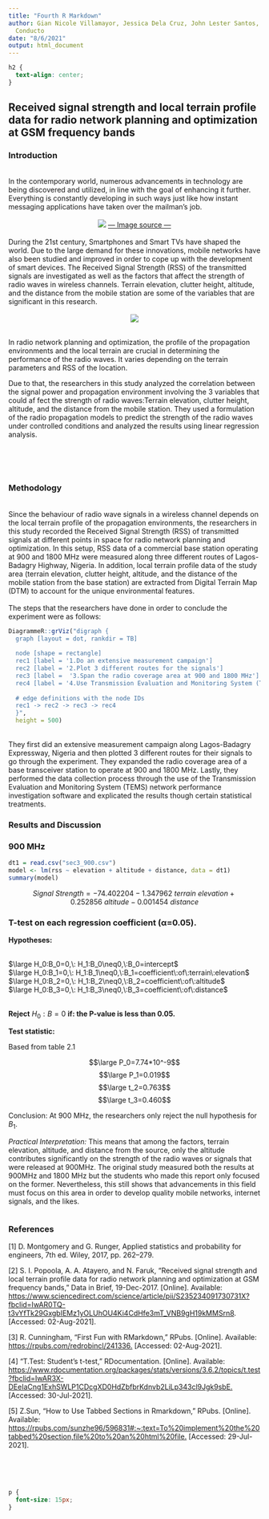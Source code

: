 ```yaml
---
title: "Fourth R Markdown"
author: Gian Nicole Villamayor, Jessica Dela Cruz, John Lester Santos, John Rollic
  Conducto
date: "8/6/2021"
output: html_document
---
```


```css
h2 {
  text-align: center;
}
```

## Received signal strength and local terrain profile data for radio network planning and optimization at GSM frequency bands {.tabset}

### **Introduction**

<br>
In the contemporary world, numerous advancements in technology are being discovered and utilized, in line with the goal of enhancing it further. Everything is constantly developing in such ways just like how instant messaging applications have taken over the mailman’s job. 
<br>
<br>
<center> ![](images\hat.png) [ --- Image source ---](https://2ee0tsdb27ngz4ba31r09l6e-wpengine.netdna-ssl.com/wp-content/uploads/2015/06/VAI-Twitter-Header-Flat.jpg)</center>
<br>
During the 21st century, Smartphones and Smart TVs have shaped the world. Due to the large demand for these innovations, mobile networks have also been studied and improved in order to cope up with the development of smart devices. The Received Signal Strength (RSS) of the transmitted signals are investigated as well as the factors that affect the strength of radio waves in wireless channels. Terrain elevation, clutter height, altitude, and the distance from the mobile station are some of the variables that are significant in this research.
<br>
<br>
<center> ![](images\rss.png) </center>
<br>
In radio network planning and optimization, the profile of the propagation environments and the local terrain are crucial in determining the performance of the radio waves. It varies depending on the terrain parameters and RSS of the location.
<br>

Due to that, the researchers in this study analyzed the correlation between the signal power and propagation environment involving the 3 variables that could af fect the strength of radio waves:Terrain elevation, clutter height, altitude, and the distance from the mobile station. They used a formulation of the radio propagation models to predict the strength of the radio waves under controlled conditions and analyzed the results using linear regression analysis.

<br>
<br>
<br>


### **Methodology**
<br>
Since the behaviour of radio wave signals in a wireless channel depends on the local terrain profile of the propagation environments, the researchers in this study recorded the Received Signal Strength (RSS) of transmitted signals at different points in space for radio network planning and optimization. In this setup, RSS data of a commercial base station operating at 900 and 1800 MHz were measured along three different routes of Lagos-Badagry Highway, Nigeria. In addition, local terrain profile data of the study area (terrain elevation, clutter height, altitude, and the distance of the mobile station from the base station) are extracted from Digital Terrain Map (DTM) to account for the unique environmental features. 
<br>
<br>
The steps that the researchers have done in order to conclude the experiment were as follows:

```r
DiagrammeR::grViz("digraph {
  graph [layout = dot, rankdir = TB]
  
  node [shape = rectangle]        
  rec1 [label = '1.Do an extensive measurement campaign']
  rec2 [label = '2.Plot 3 different routes for the signals']
  rec3 [label =  '3.Span the radio coverage area at 900 and 1800 MHz']
  rec4 [label = '4.Use Transmission Evaluation and Monitoring System (TEMS) to measure and analyze the results']
  
  # edge definitions with the node IDs
  rec1 -> rec2 -> rec3 -> rec4
  }",
  height = 500)
```

<br>
They first did an extensive measurement campaign along Lagos-Badagry Expressway, Nigeria and then plotted 3 different routes for their signals to go through the experiment. They expanded the radio coverage area of a base transceiver station to operate at 900 and 1800 MHz. Lastly, they performed the data collection process through the use of the Transmission Evaluation and Monitoring System (TEMS) network performance investigation software and explicated the results though certain statistical treatments.



### **Results and Discussion**
<h3> 900 MHz </h3>

```r
dt1 = read.csv("sec3_900.csv")
model <- lm(rss ~ elevation + altitude + distance, data = dt1)
summary(model)
```

$$ Signal\:Strength = -74.402204-1.347962\:terrain\:elevation+0.252856\:altitude-0.001454\:distance$$

<h3><b>T-test on each regression coefficient (α=0.05). </h3></b>
<p>**Hypotheses:** </p><br>
$\large H_0:B_0=0,\: H_1:B_0\neq0,\:B_0=intercept$<br>
$\large H_0:B_1=0,\: H_1:B_1\neq0,\:B_1=coefficient\:of\:terrain\:elevation$<br>
$\large H_0:B_2=0,\: H_1:B_2\neq0,\:B_2=coefficient\:of\:altitude$<br>
$\large H_0:B_3=0,\: H_1:B_3\neq0,\:B_3=coefficient\:of\:distance$<br><br>
<p>**Reject** $H_0:B=0$ **if: the P-value is less than 0.05.** </p>
<p>**Test statistic:** </p>
<p>Based from table 2.1</p>
$$\large P_0=7.74*10^-9$$
$$\large P_1=0.019$$
$$\large t_2=0.763$$
$$\large t_3=0.460$$
<p>Conclusion: At 900 MHz, the researchers only reject the null hypothesis for $B_1$. 
<p>*Practical Interpretation:* 
This means that among the factors, terrain elevation, altitude, and distance from the source, only the altitude contributes significantly on the strength of the radio waves or signals that were released at 900MHz. The original study measured both the results at 900MHz and 1800 MHz but the students who made this report only focused on the former. Nevertheless, this still shows that advancements in this field must focus on this area in order to develop quality mobile networks, internet signals, and the likes. </p> 
```r
```









### **References**


[1] D. Montgomery and G. Runger, Applied statistics and probability for engineers, 7th ed. Wiley, 2017, pp. 262–279.
<br>

[2] S. I. Popoola, A. A. Atayero, and N. Faruk, “Received signal strength and local terrain profile data for radio network planning and optimization at GSM frequency bands,” Data in Brief, 19-Dec-2017. [Online]. Available: <https://www.sciencedirect.com/science/article/pii/S235234091730731X?fbclid=IwAR0TQ-t3vYfTk29GxgbIEMz1yOLUhOU4Ki4CdHfe3mT_VNB9gH19kMMSrn8>. [Accessed: 02-Aug-2021]. 
<br>

[3] R. Cunningham, “First Fun with RMarkdown,” RPubs. [Online]. Available: <https://rpubs.com/redrobincl/241336.> [Accessed: 02-Aug-2021]. 
<br>

[4] “T.Test: Student's t-test,” RDocumentation. [Online]. Available: <https://www.rdocumentation.org/packages/stats/versions/3.6.2/topics/t.test?fbclid=IwAR3X-DEeIaCng1ExhSWLP1CDcgXD0HdZbfbrKdnvb2LiLp343cl9Jgk9sbE.> [Accessed: 30-Jul-2021]. 
<br>

[5] Z.Sun, “How to Use Tabbed Sections in Rmarkdown,” RPubs. [Online]. Available: <https://rpubs.com/sunzhe96/596831#:~:text=To%20implement%20the%20tabbed%20section,file%20to%20an%20html%20file.> [Accessed: 29-Jul-2021].
<br>

<br>
<br>
<br>

```css
p {
  font-size: 15px;
}
```
